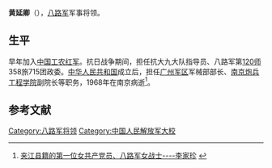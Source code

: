{{Otheruses|other=名为黄延卿的其他人物|黄道年}}

'''黄延卿'''（{{bd|？||1968年|catIdx=}}），[[八路军|八路军]]军事将领。

== 生平 ==
早年加入[[中国工农红军|中国工农红军]]。抗日战争期间，担任抗大九大队指导员、八路军第[[120师|120师]]358旅715团政委。[[中华人民共和国|中华人民共和国]]成立后，担任[[广州军区|广州军区]]军械部部长、[[南京炮兵工程学院|南京炮兵工程学院]]副院长等职务，1968年在南京病逝<ref>[http://www.emswxw.com/Info_Show.asp?ArticleID=14000 夹江县籍的第一位女共产党员、八路军女战士----李家珍] {{Wayback|url=http://www.emswxw.com/Info_Show.asp?ArticleID=14000 |date=20160304130831 }}</ref>。

==参考文献==
{{reflist}}

{{Authority control}}

{{DEFAULTSORT:}}
[[Category:八路军将领|Category:八路军将领]]
[[Category:中国人民解放军大校|Category:中国人民解放军大校]]


{{中国军事人物小作品}}